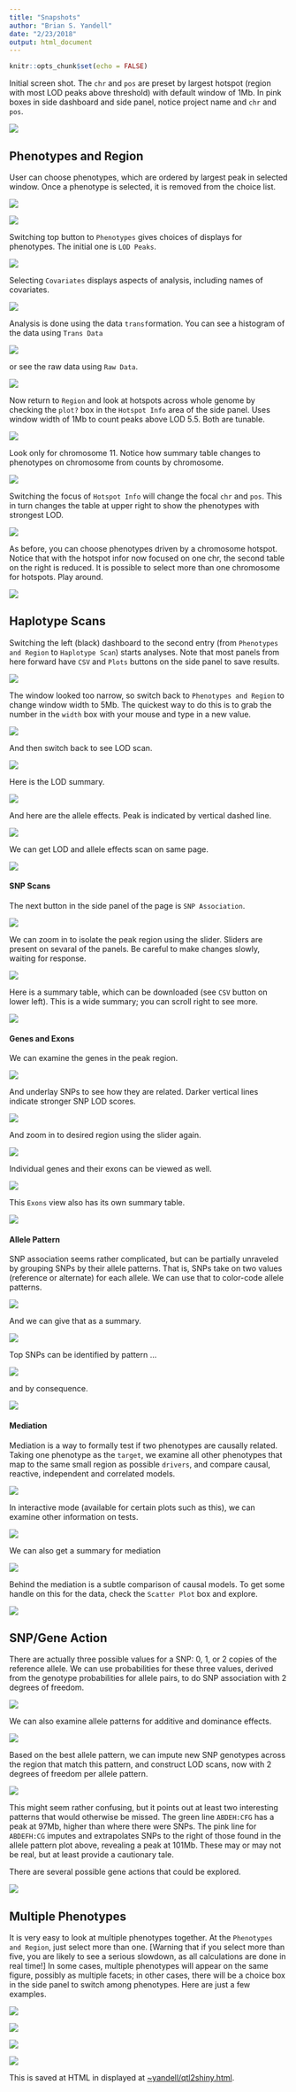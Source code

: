 ```yaml
---
title: "Snapshots"
author: "Brian S. Yandell"
date: "2/23/2018"
output: html_document
---
```


```r
knitr::opts_chunk$set(echo = FALSE)
```

Initial screen shot. The `chr` and `pos` are preset by largest hotspot (region with most LOD peaks above threshold) with default window of 1Mb. In pink boxes in side dashboard and side panel, notice project name and `chr` and `pos`.

![](version.png)

## Phenotypes and Region

User can choose phenotypes, which are ordered by largest peak in selected window. Once a phenotype is selected, it is removed from the choice list.

![](choose_phenotype.png)

![](region_phenotype.png)

Switching top button to `Phenotypes` gives choices of displays for phenotypes. The initial one is `LOD Peaks`.

![](phenotypes.png)

Selecting `Covariates` displays aspects of analysis, including names of covariates.

![](pheno_covariates.png)

Analysis is done using the data `transf`ormation. You can see a histogram of the data using `Trans Data`

![](pheno_trans.png)

or see the raw data using `Raw Data`.

![](pheno_raw.png)

Now return to `Region` and look at hotspots across whole genome by checking the `plot?` box in the `Hotspot Info` area of the side panel. Uses window width of 1Mb to count peaks above LOD 5.5. Both are tunable.

![](hotspots.png)

Look only for chromosome 11. Notice how summary table changes to phenotypes on chromosome from counts by chromosome.

![](hotspots_chr_11.png)

Switching the focus of `Hotspot Info` will change the focal `chr` and `pos`. This in turn changes the table at upper right to show the phenotypes with strongest LOD.

![](hotspots_chr_1.png)

As before, you can choose phenotypes driven by a chromosome hotspot. Notice that with the hotspot infor now focused on one chr, the second table on the right is reduced. It is possible to select more than one chromosome for hotspots. Play around.

![](choose_phenotype_11.png)

## Haplotype Scans

Switching the left (black) dashboard to the second entry (from `Phenotypes and Region` to `Haplotype Scan`) starts analyses. Note that most panels from here forward have `CSV` and `Plots` buttons on the side panel to save results.

![](lod_scan_1Mb.png)

The window looked too narrow, so switch back to `Phenotypes and Region` to change window width to 5Mb. The quickest way to do this is to grab the number in the `width` box with your mouse and type in a new value.

![](change_window.png)

And then switch back to see LOD scan.

![](lod_scan_5Mb.png)

Here is the LOD summary.

![](lod_scan_summary.png)

And here are the allele effects. Peak is indicated by vertical dashed line.

![](allele_effects.png)

We can get LOD and allele effects scan on same page.

![](lod_and_allele_effects.png)

#### SNP Scans

The next button in the side panel of the page is `SNP Association`.


![](SNP_scan.png)

We can zoom in to isolate the peak region using the slider. Sliders are present on sevaral of the panels. Be careful to make changes slowly, waiting for response.

![](SNP_scan_zoom.png)

Here is a summary table, which can be downloaded (see `CSV` button on lower left). This is a wide summary; you can scroll right to see more.

![](SNP_summary.png)

#### Genes and Exons

We can examine the genes in the peak region.

![](genes_in_region.png)

And underlay SNPs to see how they are related. Darker vertical lines indicate stronger SNP LOD scores.

![](genes_in_region_SNPs.png)

And zoom in to desired region using the slider again.

![](genes_in_region_SNPs_zoom.png)

Individual genes and their exons can be viewed as well.

![](gene_with_exons.png)

This `Exons` view also has its own summary table.

![](genes_summary.png)

#### Allele Pattern

SNP association seems rather complicated, but can be partially unraveled by grouping SNPs by their allele patterns. That is, SNPs take on two values (reference or alternate) for each allele. We can use that to color-code allele patterns.

![](allele_pattern.png)

And we can give that as a summary.

![](allele_pattern_summary.png)

Top SNPs can be identified by pattern ...

![](top_SNPs_pattern.png)

and by consequence.

![](top_SNPs_consequence.png)

#### Mediation

Mediation is a way to formally test if two phenotypes are causally related. Taking one phenotype as the `target`, we examine all other phenotypes that map to the same small region as possible `drivers`, and compare causal, reactive, independent and correlated models.

![](mediation.png)

In interactive mode (available for certain plots such as this), we can examine other information on tests.

![](mediation_interactive.png)

We can also get a summary for mediation

![](mediation_summary.png)

Behind the mediation is a subtle comparison of causal models. To get some handle on this for the data, check the `Scatter Plot` box and explore.

![](mediation_scatter.png)

## SNP/Gene Action

There are actually three possible values for a SNP: 0, 1, or 2 copies of the reference allele. We can use probabilities for these three values, derived from the genotype probabilities for allele pairs, to do SNP association with 2 degrees of freedom.

![](SNP_scan_dominance.png)

We can also examine allele patterns for additive and dominance effects.

![](allele_pattern_dominance.png)

Based on the best allele pattern, we can impute new SNP genotypes across the region that match this pattern, and construct LOD scans, now with 2 degrees of freedom per allele pattern.

![](lod_scan_dominance.png)

This might seem rather confusing, but it points out at least two interesting patterns that would otherwise be missed. The green line `ABDEH:CFG` has a peak at 97Mb, higher than where there were SNPs. The pink line for `ABDEFH:CG` imputes and extrapolates SNPs to the right of those found in the allele pattern plot above, revealing a peak at 101Mb. These may or may not be real, but at least provide a cautionary tale.
 
There are several possible gene actions that could be explored.

![](gene_action_menu.png)

## Multiple Phenotypes

It is very easy to look at multiple phenotypes together. At the `Phenotypes and Region`, just select more than one. [Warning that if you select more than five, you are likely to see a serious slowdown, as all calculations are done in real time!] In some cases, multiple phenotypes will appear on the same figure, possibly as multiple facets; in other cases, there will be a choice box in the side panel to switch among phenotypes. Here are just a few examples.

![](multiple_choose.png)

![](multiple_lod.png)

![](multiple_lod_allele.png)

![](multiple_SNP.png)

This is saved at HTML in displayed at [~yandell/qtl2shiny.html](http://www.stat.wisc.edu/~yandell/qtl2shiny.html).
